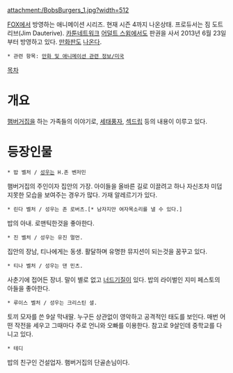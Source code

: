 {{{+2 '''Bob's Burgers''' }}}

attachment:/BobsBurgers_1.jpg?width=512

[[FOX]]에서 방영하는 애니메이션 시리즈. 현재 시즌 4까지 나온상태. 프로듀서는 짐 도트리브(Jim Dauterive).
[[카툰네트워크]] [[어덜트 스윔]]에서도 판권을 사서 2013년 6월 23일부터 방영하고 있다.
[[만화판]]도 [http://www.comicvine.com/articles/interview-loren-bouchard-discusses-bobs-burgers/1100-149050/ 나온다].

 * 관련 항목: [[만화 및 애니메이션 관련 정보/미국]]

[[목차]]

= 개요 = 
[[햄버거]]집을 하는 가족들의 이야기로, [[세태풍자]], [[섹드립]] 등의 내용이 이루고 있다.

= 등장인물 =

 * 밥 벨처 / [[성우]]는 H.존 벤저민
햄버거집의 주인이자 집안의 가장. 아이들을 올바른 길로 이끌려고 하나 자신조차 미덥지못한 모습을 보여주는 경우가 많다.
가재 알레르기가 있다.

 * 린다 벨처 / 성우는 존 로버츠.[* 남자지만 여자목소리를 낼 수 있다.]
밥의 아내. 로맨틱한것을 좋아한다.

 * 진 벨처 / 성우는 유진 멀먼.
집안의 장남, 티나에게는 동생. 활달하며 유명한 뮤지션이 되는것을 꿈꾸고 있다.

 * 티나 벨처 / 성우는 댄 민츠.
사춘기에 접어든 장녀. 말이 별로 없고 [[너드]]기질이 있다. 밥의 라이벌인 지미 페스토의 아들을 좋아한다.

 * 루이스 벨처 / 성우는 크리스틴 셜.
토끼 모자를 쓴 9살 막내딸. 누구든 상관없이 영악하고 공격적인 태도를 보인다.
매번 어떤 작전을 세우고 그때마다 주로 언니와 오빠를 이용한다. 참고로 9살인데 중학교를 다니고 있다.

 * 테디
밥의 친구인 건설업자. 햄버거집의 단골손님이다. 

